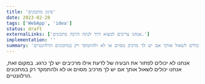 ```yaml
---
title: 'סינון מתכונים'
date: 2023-02-28
tags: ['WebApp', 'idea']
status: draft
externalLinks: ['אנחנו צריכים למצוא דרך לנתח הרבה מתכונים.']
implementation: ''
summary: 'אנחנו לא יכולים לפתור את הבעיה של לדעת אילו מרכיבים יש לך כרגע. במקום זאת, אנחנו יכולים לשאול אותך אם יש לך מרכיב מסוים או לא ולהתמקד רק במתכונים הרלוונטיים.'
---
```


אנחנו לא יכולים לפתור את הבעיה של לדעת אילו מרכיבים יש לך כרגע.
במקום זאת, אנחנו יכולים לשאול אותך אם יש לך מרכיב מסוים או לא ולהתמקד רק במתכונים הרלוונטיים.
